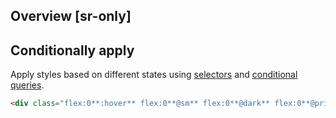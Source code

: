 ## Overview [sr-only]
<Overview/>

## Conditionally apply
Apply styles based on different states using [selectors](/docs/state-selectors) and [conditional queries](/docs/conditional-queries).
```html
<div class="flex:0**:hover** flex:0**@sm** flex:0**@dark** flex:0**@print**">…</div>
```

